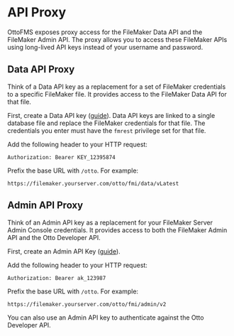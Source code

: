 
# API Proxy

OttoFMS exposes proxy access for the FileMaker Data API and the FileMaker Admin API. The proxy allows you to access these FileMaker APIs using long-lived API keys instead of your username and password.

## Data API Proxy

<Callout type="info">
  Think of a Data API key as a replacement for a set of FileMaker credentials to
  a specific FileMaker file. It provides access to the FileMaker Data API for
  that file.
</Callout>

First, create a Data API key ([guide](/guides/api-keys)). Data API keys are linked to a single database file and replace the FileMaker credentials for that file. The credentials you enter must have the `fmrest` privilege set for that file.

Add the following header to your HTTP request:

```
Authorization: Bearer KEY_12395874
```

Prefix the base URL with `/otto`. For example:

```
https://filemaker.yourserver.com/otto/fmi/data/vLatest
```

## Admin API Proxy

<Callout type="info">
  Think of an Admin API key as a replacement for your FileMaker Server Admin
  Console credentials. It provides access to both the FileMaker Admin API and
  the Otto Developer API.
</Callout>

First, create an Admin API Key ([guide](/guides/api-keys)).

Add the following header to your HTTP request:

```
Authorization: Bearer ak_123987
```

Prefix the base URL with `/otto`. For example:

```
https://filemaker.yourserver.com/otto/fmi/admin/v2
```

You can also use an Admin API key to authenticate against the Otto Developer API.
